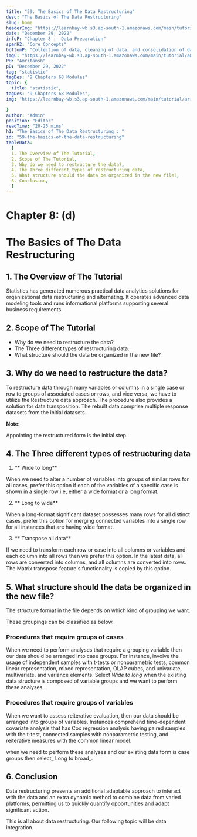 ```yaml
---
title: "59. The Basics of The Data Restructuring"
desc: "The Basics of The Data Restructuring"
slug: home
headerImg: "https://learnbay-wb.s3.ap-south-1.amazonaws.com/main/tutorial/Statistics+Header.png"
date: "December 29, 2022"
infoP: "Chapter 8 :- Data Preparation"
spanH2: "Core Concepts"
bottomP: "Collection of data, cleaning of data, and consolidation of data into a single file or data table are all steps in the process of data preparation, which is done largely for analytical purposes."
imgC: "https://learnbay-wb.s3.ap-south-1.amazonaws.com/main/tutorial/amritansh.png"
PH: "Amritansh"
pD: "December 29, 2022"
tag: "statistic"
tagDes: "9 Chapters 68 Modules"
topic: {
  title: "statistic",
tagDes: "9 Chapters 68 Modules",
img: "https://learnbay-wb.s3.ap-south-1.amazonaws.com/main/tutorial/arrow.png"

}
author: "Admin"
position: "Editor"
readTime: "20-25 mins"
h1: "The Basics of The Data Restructuring : "
id: "59-the-basics-of-the-data-restructuring"
tableData:
  [
  1. The Overview of The Tutorial, 
  2. Scope of The Tutorial,  
  3. Why do we need to restructure the data?,  
  4. The Three different types of restructuring data, 
  5. What structure should the data be organized in the new file?,
  6. Conclusion,
  ]
---
```


# **Chapter 8: (d)**


# **The Basics of The Data Restructuring**


## 1. The Overview of The Tutorial

Statistics has generated numerous practical data analytics solutions for organizational data restructuring and alternating. It operates advanced data modeling tools and runs informational platforms supporting several business requirements.


## 2. Scope of The Tutorial



* Why do we need to restructure the data?
* The Three different types of restructuring data.
* What structure should the data be organized in the new file?


## 3. Why do we need to restructure the data?

To restructure data through many variables or columns in a single case or row to groups of associated cases or rows, and vice versa, we have to utilize the Restructure data approach. The procedure also provides a solution for data transposition. The rebuilt data comprise multiple response datasets from the initial datasets.


**Note:**

 Appointing the restructured form is the initial step.


## 4. The Three different types of restructuring data



1. ** Wide to long**

When we need to alter a number of variables into groups of similar rows for all cases, prefer this option if each of the variables of a specific case is shown in a single row i.e, either a wide format or a long format.



2. ** Long to wide**

When a long-format significant dataset possesses many rows for all distinct cases, prefer this option for merging connected variables into a single row for all instances that are having wide format.



3. ** Transpose all data**

If we need to transform each row or case into all columns or variables and each column into all rows then we prefer this option. In the latest data, all rows are converted into columns, and all columns are converted into rows. The Matrix transpose feature's functionality is copied by this option.


## 5. What structure should the data be organized in the new file?

The structure format in the file depends on which kind of grouping we want.

These groupings can be classified as below. 


### **Procedures that require groups of cases**

When we need to perform analyses that require a grouping variable then our data should be arranged into case groups. For instance, involve the usage of independent samples with t-tests or nonparametric tests, common linear representation, mixed representation, OLAP cubes, and univariate, multivariate, and variance elements. Select _Wide to long_ when the existing data structure is composed of variable groups and we want to perform these analyses.


### **Procedures that require groups of variables**

When we want to assess reiterative evaluation, then our data should be arranged into groups of variables. Instances comprehend time-dependent covariate analysis that has Cox regression analysis having paired samples with the t-test, connected samples with nonparametric testing, and reiterative measures with the common linear model.

when we need to perform these analyses and our existing data form is case groups then select_ Long to broad_.


## 6. Conclusion

Data restructuring presents an additional adaptable approach to interact with the data and an extra dynamic method to combine data from varied platforms, permitting us to quickly quantify opportunities and adapt significant action.

This is all about data restructuring. Our following topic will be data integration.